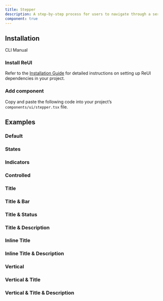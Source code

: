 ```yaml
---
title: Stepper
description: A step-by-step process for users to navigate through a series of steps.
component: true
---
```


## Installation

<Tabs defaultValue="cli">

<TabsList>
  <TabsTrigger value="cli">CLI</TabsTrigger>
  <TabsTrigger value="manual">Manual</TabsTrigger>
</TabsList>

<TabsContent value="cli">
  <CliCommands name="stepper" />
</TabsContent>

<TabsContent value="manual">    
<Steps>

### Install ReUI

Refer to the [Installation Guide](/docs/installation) for detailed instructions on setting up ReUI dependencies in your project.

### Add component

Copy and paste the following code into your project’s `components/ui/stepper.tsx` file.

<ComponentPreview name="stepper" />

</Steps>

</TabsContent>

</Tabs>

## Examples

### Default

<ExamplePreview path="stepper/default" />

### States

<ExamplePreview path="stepper/states" />

### Indicators

<ExamplePreview path="stepper/indicators" />

### Controlled

<ExamplePreview path="stepper/controlled" />

### Title

<ExamplePreview path="stepper/title" />

### Title & Bar

<ExamplePreview path="stepper/title-bar" />

### Title & Status

<ExamplePreview path="stepper/title-status" />

### Title & Description

<ExamplePreview path="stepper/title-description" />

### Inline Title

<ExamplePreview path="stepper/inline-title" />

### Inline Title & Description

<ExamplePreview path="stepper/inline-title-description" />

### Vertical

<ExamplePreview path="stepper/vertical" />

### Vertical & Title

<ExamplePreview path="stepper/vertical-title" />  

### Vertical & Title & Description

<ExamplePreview path="stepper/vertical-title-description" />


